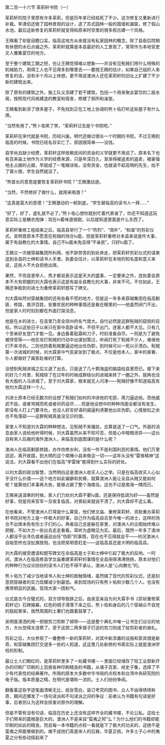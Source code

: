 

第二百一十六节 茉莉轩书院（一）

茉莉轩的院子里原有许多茉莉，但是历年来已经枯死了不少。这次修复又重新进行补栽。李潇侣还做了园林景观的设计，造了苏式园林一般的围墙和漏窗，修了假山水池。最后这新修复的茉莉轩就变得和原来时空里的很多假古建一个风格。

王赐看了却是目瞪口呆，临高这地方从来就没有私家园林的概念，除了县衙后院稍有休憩的水石点缀之外，茉莉轩就算是本县最好的人工景观了，常常作为本地官吏文人雅集宴饮的地方。

至于整个建筑工期之短，也让王赐觉得难以想象――并没有见髡贼们用什么特殊的机械助力，用得工人也不见得多到哪里去――要按王赐的估计，如果自己组织人来修复的话，没有半个月以上休想。更不用说澳洲人还在茉莉轩的旧址上扩建了不少新的建筑出来。

除了原有的建筑之外，施工队又添建了若干建筑，包括一个用来聚会宴饮的二层水阁，按照现代风格建造的教室和宿舍，修建了厕所和澡堂。

王赐看到新添了很多屋子，不免找到正在工地上协调的熊卜佑打听这些屋子有什么用。

“当然有用了，”熊卜佑笑了笑，“茉莉轩过去是个书院吧。”

茉莉轩在宋代就是书院，历经兴废。明代还做过很长一个时期的书院，不过王赐到临高的时候，书院已经名存实亡了。原因很简单――没钱。

县学尚且缺少经费，茉莉轩这样依赖民间的资金的义学就更不用说了。原本名下也有百来亩土地作为义学的经费来源，只是年深日久，渐渐得被盗卖的盗卖，被豪强地主占据的占据，早就成了一笔糊涂账。没有资金，也就请不起高明的先生，给不了膏火银，学生自然就没了。

“熊首长的意思是要恢复茉莉轩书院？”王赐激动道。

“当然，不然修好了做什么，就用来喝酒？”

“这真是莫大的恩德！”王赐激动的一躬到底，“学生替临高的读书人一拜……”

“好了，好了，虚礼就不必了。”熊卜佑心想你就别忙着代表谁了，你还不知道这玩意实际上是糖衣炮弹：现在in着味道很甜，以后就知道里面是什么东西了。

茉莉轩重修工程结束之后，临高县举行了一个“热烈”、“简朴”、“和谐”的剪彩仪式。吴明晋原本不愿意在髡贼的场合lu面，但是茉莉轩重修对本县来说是件大事，属于有益教化的大事情。自己不lu面未免显得“不亲民”。只好lu面了。

王赐又一次被穿越集团所利用，他不辞劳苦的到处奔走，把茉莉轩剪彩仪式的请柬送到全县的士绅和读书人手里。执委会估计，以茉莉轩在本地的知名度和意义来说，这些人不大会拒绝出席。

果然，不但县里举人、秀才都说表示这是天大的盛事，一定要来之外，连执委会原本不大有把握的刘大霖也表示这是有益全县教化的大事，非来不可。不仅如此，王赐还争取到刘进士为重修茉莉轩题写了碑文。

刘大霖纵然对穿越集团的还有些看不惯的地方，但是这一年多来穿越集团在临高剿匪、修路，救济百姓，安置贫民的种种事情还是看在眼里的――他虽然闭门不出，但是家人时时刻刻都在外面打探消息。

他是在乡的进士，在县里乃至全琼州府名气很大。自忖必然是这群髡贼的窥觊的目标。所以这些日子以来只在家中高卧读书，不但不出门，连客人都不大见。只有几个至亲好友登门才能一见。身边备着砒霜和刀子，时刻准备自尽。一则是为了避免被俘受辱――他在攻打髡贼的行动中出谋划策过，听闻打死了髡贼不少人，难保他们不来寻仇，二则也防着髡贼要逼迫他出任伪职，到时候可以一死以示清白。髡贼第一次进城的时候，刘大霖家中气氛紧张到了极点，不仅是他本人，家中的家眷、仆人都做好了阖家赴难的打算。

没想到髡贼进城之后又退了出去，只是送了几十颗海盗的脑袋给县里而已。接下来的好几个月里，髡贼除了在过年的时候成群结伙的进城来转了一圈之外，就再也没有大股的人马进城了。至于刘大霖家，根本就无人问津――髡贼好像不知道临高有他刘大霖这样一个人。

刘进士原本已经无数次的设想了髡贼们如何的冲进他的宅邸，用刀逼迫他。而他威武不屈，或者骂贼而死或者仰药自尽……但是他设想中的种种场面全都没有发生，即没有人打上门要寻仇，也没人好言好语的威逼利诱要他出任伪职。心情放松之余也不免落寂――这群髡贼真是没见识的很。

家里人不知道刘大霖的种种想法，见髡贼不来骚扰，总算是送了一口气。外面的消息由家人说给他听得时候，刘大霖虽然从来不知可否，但是心中暗暗讶异――这伙自称宋人后裔的海外澳洲人，来临高到底图谋的是什么呢？

澳洲人在临高剿匪修路，办作坊修水利，没有一件不是利国利民的事情。他们万里迢迢，离开故国，到大明的这个南陲小县来做这一切――这年头没有“雷锋精神”这说法，刘大霖看不出他们在临高“学雷锋”能得到什么实际的好处。

以刘大霖的政治智慧，当然明白这是澳洲人收买人心之举。只是在临高收买人心似乎没什么价值――这个地方如此偏僻和贫瘠，就算澳洲人能让全县从贼又能如何呢？就算他们本事再大些，能够占据了整个海南岛，这也不过是南海一隅而已。

王赐来送请柬的时候，家人们力劝刘大霖不要lu面，还是保持低调为好――虽然是好事，但是将来官军一旦收复临高，对景起来就说不清了。刘大霖却不这么看。

在他看来，不管澳洲人打得是什么算盘，他们修文庙、重修茉莉轩、资助重办茉莉轩书院对地方上是一件极大的好事，自己作为临高自古至今唯一的进士，这样的场合不出席未免有伤士子们的心。再者自己总是躲在家里，对澳洲人的企图始终难以把握，不如大方一些出去走走看看。耳听为虚眼见为实。最后，既然一年多了澳洲人都没干出寻仇或者逼迫出任“伪职”的事情，现在也不见得就会干――何况澳洲人自始至终也没扯旗放炮，也没把吴明晋赶走――这临高县还是大明的临高县。

刘大霖的接受邀请和题写碑文在全临高是士子和士绅中引起了极大的反响。一时间，澳洲人在临高修县学文庙重建茉莉轩的事情在全县闹得沸沸扬扬，原本对他们的种种行为议论纷纷的读书人们也不得不承认，澳洲人是“心向教化”的。

熊卜佑为了减少当地读书人和士绅的抵触情绪，虽然搞了现代的剪彩仪式，还是刻意把穿越者的实力炫耀减少到最低。来到现场的只有熊卜佑和少数几个人。也没有携带明显的武器。现场大家一团和气。

仪式是古今合璧式的，双方领导致辞之后，由吴亚亲自为刘大霖手书《崇祯重修茉莉轩记》石碑揭幕。红色的绸子滑落下来之后，熊卜佑和身后的几个穿越众不自觉的鼓起掌来，居然周围的土著们也跟着鼓掌了。

吴明晋潇洒的用一把银剪刀剪断了绸带――这是整个典礼中唯一让书生们议论的地方，大伙觉得太浪费了。至于这把二两多银子打造的剪刀则成了给剪彩者的谢礼。

剪彩之后，大伙参观了一番整修一新的茉莉轩，对其中新添置的设施和家具很是新奇，和穿越集团打交道多一些的人知道，这这里几处新修的书斋实际上就是澳洲学校的形制。

最让士人们眼红的，是茉莉轩里多了一处藏书楼－－里面已经储存了轻工业部新开办的印刷厂印刷的上百册各种印刷精良的书籍，从诸子百家、经史子集，选择了不少有代表性的经典著作。所用的原本大多数中华书局的点校本和台湾中央研究院的电子版。版本质量之精，在明代是堪称一流的。士人们纷纷争阅。

翻看着这些字迹笔画清晰无比，纸张雪白，装订考究的图书，众人不由得啧啧称奇，期间还爆发了一场句读派和不句读派之间的争议：前者认为书籍有句读是好事，后者则认为这样会损害对原作的理解。

但是不管有没有句读，临高在历史上还没有这样齐全的藏书楼，不论公私。这给士子们带来的震撼是巨大的。澳洲人不是来自“蛮夷之邦”么？为什么他们的书籍却能印刷的如此的精良。而且每一本书籍的点校一看就是下了极大的功夫的，这绝不是蛮夷之邦能够做到的。难不成他们真是宋人的后裔，华夏正统。许多士子心中的夷夏之分有些动摇起来了

